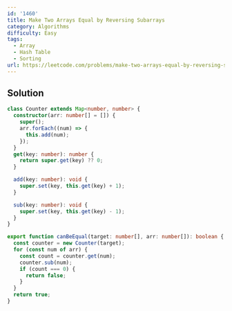 ```yaml
---
id: '1460'
title: Make Two Arrays Equal by Reversing Subarrays
category: Algorithms
difficulty: Easy
tags:
  - Array
  - Hash Table
  - Sorting
url: https://leetcode.com/problems/make-two-arrays-equal-by-reversing-subarrays
---
```


## Solution

```typescript showLineNumbers
class Counter extends Map<number, number> {
  constructor(arr: number[] = []) {
    super();
    arr.forEach((num) => {
      this.add(num);
    });
  }
  get(key: number): number {
    return super.get(key) ?? 0;
  }

  add(key: number): void {
    super.set(key, this.get(key) + 1);
  }

  sub(key: number): void {
    super.set(key, this.get(key) - 1);
  }
}

export function canBeEqual(target: number[], arr: number[]): boolean {
  const counter = new Counter(target);
  for (const num of arr) {
    const count = counter.get(num);
    counter.sub(num);
    if (count === 0) {
      return false;
    }
  }
  return true;
}
```
